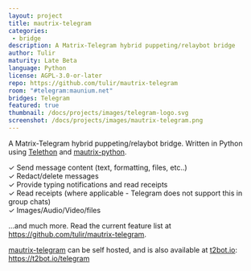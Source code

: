 ```yaml
---
layout: project
title: mautrix-telegram
categories: 
 - bridge
description: A Matrix-Telegram hybrid puppeting/relaybot bridge
author: Tulir
maturity: Late Beta
language: Python
license: AGPL-3.0-or-later
repo: https://github.com/tulir/mautrix-telegram
room: "#telegram:maunium.net"
bridges: Telegram
featured: true
thumbnail: /docs/projects/images/telegram-logo.svg
screenshot: /docs/projects/images/mautrix-telegram.png
---
```


A Matrix-Telegram hybrid puppeting/relaybot bridge. Written in Python using [Telethon](https://github.com/LonamiWebs/Telethon) and [mautrix-python](https://matrix.org/docs/projects/sdk/mautrix-python.html).

✓ Send message content (text, formatting, files, etc..)  
✓ Redact/delete messages  
✓ Provide typing notifications and read receipts  
✓ Read receipts (where applicable - Telegram does not support this in group chats)  
✓ Images/Audio/Video/files

...and much more. Read the current feature list at <https://github.com/tulir/mautrix-telegram>.

<a href="https://github.com/tulir/mautrix-telegram">mautrix-telegram</a> can be self hosted, and is also available at <a href="https://t2bot.io">t2bot.io</a>: <a href="https://t2bot.io/telegram">https://t2bot.io/telegram</a>
